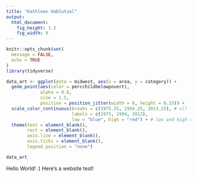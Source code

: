 ```yaml
---
title: "Kathleen Hablutzel"
output:
  html_document:
    fig_height: 1.5
    fig_width: 9
---
```


```r
knitr::opts_chunk$set(
  message = FALSE,
  echo = TRUE
)
library(tidyverse)
```

```r
data_art <- ggplot(data = midwest, aes(x = area, y = category)) +
  geom_point(aes(color = percchildbelowpovert),
             alpha = 0.6,
             size = 1.5,
             position = position_jitter(width = 0, height = 0.25)) +
  scale_color_continuous(breaks = c(1975.25, 1994.25, 2013.25), # c() list of breaks
                         labels = c(1975, 1994, 2013),
                         low = "blue", high = "red") + # low and high colors
  theme(text = element_blank(),
        rect = element_blank(),
        axis.line = element_blank(),
        axis.ticks = element_blank(),
        legend.position = "none")

data_art
```

Hello World! :) Here's a website test!